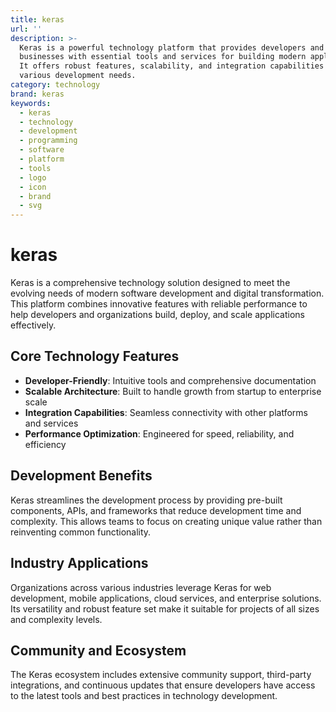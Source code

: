 ```yaml
---
title: keras
url: ''
description: >-
  Keras is a powerful technology platform that provides developers and
  businesses with essential tools and services for building modern applications.
  It offers robust features, scalability, and integration capabilities for
  various development needs.
category: technology
brand: keras
keywords:
  - keras
  - technology
  - development
  - programming
  - software
  - platform
  - tools
  - logo
  - icon
  - brand
  - svg
---
```


# keras

Keras is a comprehensive technology solution designed to meet the evolving needs of modern software development and digital transformation. This platform combines innovative features with reliable performance to help developers and organizations build, deploy, and scale applications effectively.

## Core Technology Features

- **Developer-Friendly**: Intuitive tools and comprehensive documentation
- **Scalable Architecture**: Built to handle growth from startup to enterprise scale
- **Integration Capabilities**: Seamless connectivity with other platforms and services
- **Performance Optimization**: Engineered for speed, reliability, and efficiency

## Development Benefits

Keras streamlines the development process by providing pre-built components, APIs, and frameworks that reduce development time and complexity. This allows teams to focus on creating unique value rather than reinventing common functionality.

## Industry Applications

Organizations across various industries leverage Keras for web development, mobile applications, cloud services, and enterprise solutions. Its versatility and robust feature set make it suitable for projects of all sizes and complexity levels.

## Community and Ecosystem

The Keras ecosystem includes extensive community support, third-party integrations, and continuous updates that ensure developers have access to the latest tools and best practices in technology development.
